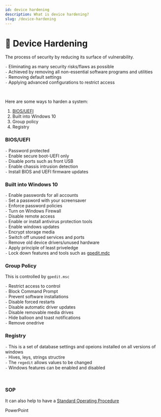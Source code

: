 ```yaml
---
id: device hardening
description: What is device hardening?
slug: /device-hardening
---
```


#  💪  Device Hardening


The process of security by reducing its surface of vulnerability.

` - ` Eliminating as many security risks/flaws as possible <br />
` - ` Achieved by removing all non-essential software programs and utilities <br />
` - ` Removing default settings <br />
` - ` Applying advanced configurations to restrict access <br />


<br />

Here are some ways to harden a system: <br />
1. [BIOS/UEFI](/docs/BIOS-UEFI "pageRef")
2. Built into Windows 10
3. Group policy
4. Registry


### BIOS/UEFI
` - ` Password protected <br />
` - ` Enable secure boot-UEFI only <br />
` - ` Disable ports such as front USB <br />
` - ` Enable chassis intrusion detection <br />
` - ` Install BIOS and UEFI firmware updates <br />


### Built into Windows 10

` - ` Enable passwords for all accounts <br />
` - ` Set a password with your screensaver <br />
` - ` Enforce password policies <br />
` - ` Turn on Windows Firewall <br />
` - ` Disable remote access <br />
` - ` Enable or install antivirus protection tools <br />
` - ` Enable windows updates <br />
` - ` Encrypt storage media <br />
` - ` Switch off unused services and ports <br />
` - ` Remove old device drivers/unused hardware <br />
` - ` Apply principle of least priveledge <br />
` - ` Lock down features and tools such as [gpedit.mdc](/docs/device-hardening/#group-policy "pageRef") <br />

### Group Policy
This is controlled by `gpedit.msc` <br />

` - ` Restrict access to control <br />
` - ` Block Command Prompt <br />
` - ` Prevent software installations <br />
` - ` Disable forced restarts <br />
` - ` Disable automatic driver updates <br />
` - ` Disable removable media drives <br />
` - ` Hide balloon and toast notifications <br />
` - ` Remove onedrive <br />

###  Registry
` - ` This is a set of database settings and opeions installed on all versions of windows <br />
` - ` Hives, leys, strings structire <br />
` - ` The `regedit` allows values to be changed <br />
` - ` Windows features can be enabled and disabled <br />

<br />

### SOP
It can also help to have a [Standard Operating Procedure](/docs/sop/ "pageRef")

<ReferenceLink href="http://cdn.nayan.gq/Hardening%20New.pptx">PowerPoint</ReferenceLink>